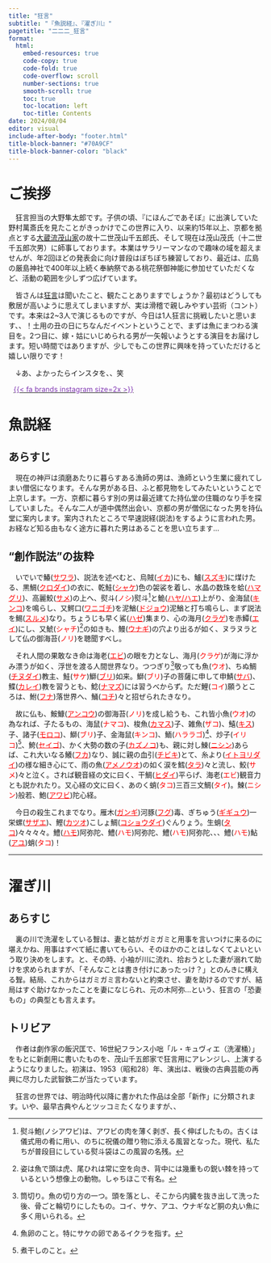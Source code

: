 ```yaml
---
title: "狂言"
subtitle: "『魚説経』、『濯ぎ川』"
pagetitle: "二二二_狂言"
format: 
  html:
    embed-resources: true
    code-copy: true
    code-fold: true
    code-overflow: scroll
    number-sections: true
    smooth-scroll: true
    toc: true
    toc-location: left
    toc-title: Contents
date: 2024/08/04
editor: visual
include-after-body: "footer.html"
title-block-banner: "#70A9CF"
title-block-banner-color: "black"
---
```


# ご挨拶

　狂言担当の大野隼太郎です。子供の頃、『にほんごであそぼ』に出演していた野村萬斎氏を見たことがきっかけでこの世界に入り、以来約15年以上、京都を拠点とする[大蔵流茂山家](https://kyotokyogen.com/about/sengoroke/)の故十二世茂山千五郎氏、そして現在は茂山茂氏（十二世千五郎次男）に師事しております。本業はサラリーマンなので趣味の域を超えませんが、年2回ほどの発表会に向け普段はぼちぼち練習しており、最近は、広島の厳島神社で400年以上続く奉納祭である桃花祭御神能に参加せていただくなど、活動の範囲を少しずつ広げています。

　皆さんは[狂言](https://kyotokyogen.com/about/kyogen/)は聞いたこと、観たことありますでしょうか？最初はどうしても敷居が高いように思えてしまいますが、実は滑稽で親しみやすい芸術（コント）です。本来は2~3人で演じるものですが、今日は1人狂言に挑戦したいと思います、、！土用の丑の日にちなんだイベントということで、まずは魚にまつわる演目を。2つ目に、嫁・姑にいじめられる男が一矢報いようとする演目をお届けします。短い時間ではありますが、少しでもこの世界に興味を持っていただけると嬉しい限りです！

　↓あ、よかったらインスタを、、笑

<p style="text-align: left; margin-left: 10px;">
  <a href="https://www.instagram.com/shun_o_7" class="custom-instagram-icon"> [{{< fa brands instagram size=2x >}}]{style="color:#833AB4"}
  </a>
</p>

# 魚説経

## あらすじ

　現在の神戸は須磨あたりに暮らすある漁師の男は、漁師という生業に疲れてしまい僧侶になります。そんな男がある日、ふと都見物をしてみたいということで上京します。一方、京都に暮らす別の男は最近建てた持仏堂の住職のなり手を探していました。そんな二人が道中偶然出会い、京都の男が僧侶になった男を持仏堂に案内します。案内されたところで早速説経(説法)をするように言われた男。お経など知る由もなく途方に暮れた男はあることを思い立ちます…

## "創作説法"の抜粋

　いでいで鰆([サワラ](https://sushi.zukan-bouz.com/detail.php?id=1004){style="color:red;"})、説法を述べむと、烏賊([イカ](https://sushi.zukan-bouz.com/detail.php?id=1037){style="color:red;"})にも、鱸([スズキ](https://sushi.zukan-bouz.com/detail.php?id=711){style="color:red;"})に煤けたる、黒鯛([クロダイ](https://sushi.zukan-bouz.com/detail.php?id=877){style="color:red;"})の衣に、乾鮭([シャケ](https://www.zukan-bouz.com/syu/%E3%82%B5%E3%82%B1){style="color:red;"})色の袈裟を着し、水晶の数珠を蛤([ハマグリ](https://www.zukan-bouz.com/syu/%E3%83%8F%E3%83%9E%E3%82%B0%E3%83%AA){style="color:red;"})、高麗鮫([サメ](https://www.zukan-bouz.com/com/%E3%82%B5%E3%83%A1){style="color:red;"})の上へ、熨斗([ノシ]{style="color:red;"})熨斗[^1]と鮠([ハヤ/ハエ](https://www.zukan-bouz.com/syu/%E3%82%AA%E3%82%A4%E3%82%AB%E3%83%AF){style="color:red;"})上がり、金海鼠([キンコ](https://www.zukan-bouz.com/syu/%E3%82%AD%E3%83%B3%E3%82%B3){style="color:red;"})を鳴らし、又鰐口([ワニゴチ](https://www.zukan-bouz.com/syu/%E3%83%AF%E3%83%8B%E3%82%B4%E3%83%81){style="color:red;"})を泥鰌([ドジョウ](https://www.zukan-bouz.com/com/%E3%83%89%E3%82%B8%E3%83%A7%E3%82%A6){style="color:red;"})泥鰌と打ち鳴らし、まず説法を鯣([スルメ](https://www.zukan-bouz.com/syu/%E3%82%B9%E3%83%AB%E3%83%A1%E3%82%A4%E3%82%AB){style="color:red;"})なり。ちょうじも早く鯊([ハゼ](https://www.zukan-bouz.com/com/%E3%83%8F%E3%82%BC){style="color:red;"})集まり、心の海月([クラゲ](https://www.zukan-bouz.com/syu/%E3%83%93%E3%82%BC%E3%83%B3%E3%82%AF%E3%83%A9%E3%82%B2){style="color:red;"})を赤鱏([エイ](https://www.zukan-bouz.com/com/%E3%82%A8%E3%82%A4){style="color:red;"})にし、又鯱([シャチ]{style="color:red;"})^[姿は魚で頭は虎、尾ひれは常に空を向き、背中には幾重もの鋭い棘を持っているという想像上の動物。しゃちほこで有名。]の如きも、鰻([ウナギ](https://www.zukan-bouz.com/com/%E3%82%A6%E3%83%8A%E3%82%AE){style="color:red;"})の穴より出るが如く、ヌラヌラとして仏の御海苔([ノリ]{style="color:red;"})を聴聞すべし。

[^1]: 熨斗鮑(ノシアワビ)は、アワビの肉を薄く剥ぎ、長く伸ばしたもの。古くは儀式用の肴に用い、のちに祝儀の贈り物に添える風習となった。現代、私たちが普段目にしている熨斗袋はこの風習の名残。

　それ人間の果敢なき命は海老([エビ](https://sushi.zukan-bouz.com/detail.php?id=852){style="color:red;"})の眼を力となし、海月([クラゲ]{style="color:red;"})が海に浮かみ漂うが如く、浮世を渡る人間世界なり。つつぎり^[筒切り。魚の切り方の一つ。頭を落とし、そこから内臓を抜き出して洗った後、骨ごと輪切りにしたもの。コイ、サケ、アユ、ウナギなど胴の丸い魚に多く用いられる。]敬っても魚([ウオ]{style="color:red;"})、ちぬ鯛([チヌダイ](https://www.zukan-bouz.com/syu/%E3%82%AF%E3%83%AD%E3%83%80%E3%82%A4){style="color:red;"})教主、鮭([サケ]{style="color:red;"})鰤([ブリ](https://www.zukan-bouz.com/syu/%E3%83%96%E3%83%AA){style="color:red;"})如来。鰤([ブリ]{style="color:red;"})子の菩薩に申して申鯖([サバ](https://www.zukan-bouz.com/com/%E3%82%B5%E3%83%90){style="color:red;"})、鰈([カレイ](https://www.zukan-bouz.com/com/%E3%82%AB%E3%83%AC%E3%82%A4){style="color:red;"})教を習うとも、鯰([ナマズ](https://www.zukan-bouz.com/com/%E3%83%8A%E3%83%9E%E3%82%BA){style="color:red;"})には習うべからず。ただ鯉([コイ]{style="color:red;"})願うところは、鮒([フナ](https://www.zukan-bouz.com/syu/%E3%83%8B%E3%82%B4%E3%83%AD%E3%83%96%E3%83%8A){style="color:red;"})落世界へ、鯒([コチ](https://www.zukan-bouz.com/syu/%E3%83%9E%E3%82%B4%E3%83%81){style="color:red;"})々と招ぜられたきなり。

　故に仏も、鮟鱇([アンコウ](https://sushi.zukan-bouz.com/detail.php?id=1154){style="color:red;"})の御海苔([ノリ]{style="color:red;"})を成し給うも、これ皆小魚([ウオ]{style="color:red;"})の為なれば、子たるもの、海鼠([ナマコ]{style="color:red;"})、梭魚([カマス](https://www.zukan-bouz.com/syu/%E3%82%A2%E3%82%AB%E3%82%AB%E3%83%9E%E3%82%B9){style="color:red;"})子、雑魚([ザコ]{style="color:red;"})、鱚([キス](https://www.zukan-bouz.com/syu/%E3%82%B7%E3%83%AD%E3%82%AE%E3%82%B9){style="color:red;"})子、諸子([モロコ](https://www.zukan-bouz.com/syu/%E3%83%9B%E3%83%B3%E3%83%A2%E3%83%AD%E3%82%B3){style="color:red;"})、鰤([ブリ]{style="color:red;"})子、金海鼠([キンコ]{style="color:red;"})、鮞([ハララゴ]{style="color:red;"})[^2]、炒子([イリコ]{style="color:red;"})^[煮干しのこと。]、鮬([セイゴ](https://www.zukan-bouz.com/syu/%E3%82%B9%E3%82%BA%E3%82%AD){style="color:red;"})、かく大勢の数の子([カズノコ](https://sushi.zukan-bouz.com/detail.php?id=950){style="color:red;"})も、親に対し鰊([ニシン](https://www.zukan-bouz.com/syu/%E3%83%8B%E3%82%B7%E3%83%B3){style="color:red;"})あらば、これ大いなる鱶([フカ](https://www.zukan-bouz.com/syu/%E3%83%9B%E3%82%B7%E3%82%B6%E3%83%A1){style="color:red;"})なり、誠に親の血引([チビキ](https://sushi.zukan-bouz.com/detail.php?id=1220){style="color:red;"})とて、糸より([イトヨリダイ](https://www.zukan-bouz.com/syu/%E3%82%A4%E3%83%88%E3%83%A8%E3%83%AA%E3%83%80%E3%82%A4){style="color:red;"})の様な細き心にて、雨の魚([アメノウオ](https://www.zukan-bouz.com/syu/%E3%82%A2%E3%83%9E%E3%82%B4){style="color:red;"})の如く涙を鱈([タラ](https://www.zukan-bouz.com/com/%E3%82%BF%E3%83%A9){style="color:red;"})々と流し、鮫([サメ]{style="color:red;"})々と泣く。されば観音経の文に曰く、干鯛([ヒダイ](https://www.zukan-bouz.com/syu/%E3%83%98%E3%83%80%E3%82%A4){style="color:red;"})平らげ、海老([エビ]{style="color:red;"})観音力とも説かれたり。又心経の文に曰く、あのく蛸([タコ]{style="color:red;"})三百三文鯛([タイ]{style="color:red;"})。鰊([ニシン]{style="color:red;"})般若、鮑([アワビ](https://www.zukan-bouz.com/syu/%E3%82%A2%E3%82%AB%E3%82%A2%E3%83%AF%E3%83%93){style="color:red;"})陀心経。

[^2]: 魚卵のこと。特にサケの卵であるイクラを指す。

　今日の殺生これまでなり。雁木([ガンギ](https://www.zukan-bouz.com/syu/%E3%82%BD%E3%82%B3%E3%82%AC%E3%83%B3%E3%82%AE%E3%82%A8%E3%82%A4){style="color:red;"})河豚([フグ](https://www.zukan-bouz.com/syu/%E3%83%88%E3%83%A9%E3%83%95%E3%82%B0){style="color:red;"})毒、ぎちゅう([ギギュウ](https://www.zukan-bouz.com/syu/%E3%82%AE%E3%82%AE#aka){style="color:red;"})一栄螺([サザエ](https://www.zukan-bouz.com/syu/%E3%82%B5%E3%82%B6%E3%82%A8){style="color:red;"})、鰹([カツオ](https://sushi.zukan-bouz.com/detail.php?id=719){style="color:red;"})こしょ鯛([コショウダイ](https://sushi.zukan-bouz.com/detail.php?id=863){style="color:red;"})ぐんりょう。生蛸([タコ](https://sushi.zukan-bouz.com/detail.php?id=970){style="color:red;"})々々々々。鱧([ハモ](https://www.zukan-bouz.com/syu/%E3%83%8F%E3%83%A2){style="color:red;"})阿弥陀、鱧([ハモ]{style="color:red;"})阿弥陀、鱧([ハモ]{style="color:red;"})阿弥陀、、、鱧([ハモ]{style="color:red;"})鮎([アユ](https://www.zukan-bouz.com/syu/%E3%82%A2%E3%83%A6){style="color:red;"})蛸([タコ]{style="color:red;"})！

------------------------------------------------------------------------

# 濯ぎ川

## あらすじ

　裏の川で洗濯をしている聟は、妻と姑がガミガミと用事を言いつけに来るのに堪えかね、用事はすべて紙に書いてもらい、そのほかのことはしなくてよいという取り決めをします。と、その時、小袖が川に流れ、拾おうとした妻が溺れて助けを求められますが、「そんなことは書き付けにあったっけ？」とのんきに構える聟。結局、これからはガミガミ言わないと約束させ、妻を助けるのですが、結局はすぐ助けなかったことを妻になじられ、元の木阿弥…という、狂言の「恐妻もの」の典型とも言えます。

## トリビア

　作者は劇作家の飯沢匡で、16世紀フランス小咄「ル・キュヴィエ（洗濯桶）」をもとに新劇用に書いたものを、茂山千五郎家で狂言用にアレンジし、上演するようになりました。初演は、1953（昭和28）年、演出は、戦後の古典芸能の再興に尽力した武智鉄二が当たっています。

　狂言の世界では、明治時代以降に書かれた作品は全部「新作」に分類されます。いや、最早古典やんとツッコミたくなりますが、、
